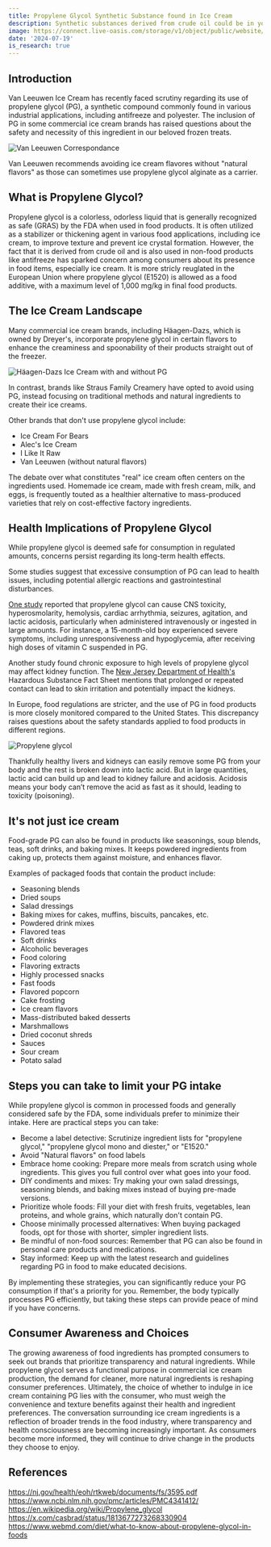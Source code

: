 ```yaml
---
title: Propylene Glycol Synthetic Substance found in Ice Cream
description: Synthetic substances derived from crude oil could be in your ice cream
image: https://connect.live-oasis.com/storage/v1/object/public/website/blog/propylene_glycol_ice_cream/IMG_5977.JPG?t=2024-08-16T15%3A39%3A18.417Z
date: '2024-07-19'
is_research: true
---
```


## Introduction

Van Leeuwen Ice Cream has recently faced scrutiny regarding its use of propylene glycol (PG), a synthetic compound commonly found in various industrial applications, including antifreeze and polyester. The inclusion of PG in some commercial ice cream brands has raised questions about the safety and necessity of this ingredient in our beloved frozen treats.

<div className="relative overflow-hidden max-w-xl md:pt-4 rounded-lg">
  <img
    src="https://connect.live-oasis.com/storage/v1/object/public/website/blog/propylene_glycol_ice_cream/van%20leeuwan%20correspondance.jpeg?t=2024-07-19T17%3A42%3A15.145Z"
    alt="Van Leeuwen Correspondance"
    className="rounded-lg h-full w-full object-contain object-center"
  />
</div>

Van Leeuwen recommends avoiding ice cream flavores without "natural flavors" as those can sometimes use propylene glycol alginate as a carrier.

## What is Propylene Glycol?

Propylene glycol is a colorless, odorless liquid that is generally recognized as safe (GRAS) by the FDA when used in food products. It is often utilized as a stabilizer or thickening agent in various food applications, including ice cream, to improve texture and prevent ice crystal formation. However, the fact that it is derived from crude oil and is also used in non-food products like antifreeze has sparked concern among consumers about its presence in food items, especially ice cream.
It is more stricly reuglated in the European Union where propylene glycol (E1520) is allowed as a food additive, with a maximum level of 1,000 mg/kg in final food products.

## The Ice Cream Landscape

Many commercial ice cream brands, including Häagen-Dazs, which is owned by Dreyer's, incorporate propylene glycol in certain flavors to enhance the creaminess and spoonability of their products straight out of the freezer.

<div className="relative overflow-hidden max-w-xl md:pt-4 rounded-lg">
  <img
    src="https://connect.live-oasis.com/storage/v1/object/public/website/blog/propylene_glycol_ice_cream/haagen%20dazs.jpg?t=2024-07-19T17%3A47%3A09.250Z"
    alt="Häagen-Dazs Ice Cream with and without PG"
    className="rounded-lg h-full w-full object-contain object-center"
  />
</div>

In contrast, brands like Straus Family Creamery have opted to avoid using PG, instead focusing on traditional methods and natural ingredients to create their ice creams.

Other brands that don't use propylene glycol include:

- Ice Cream For Bears
- Alec's Ice Cream
- I Like It Raw
- Van Leeuwen (without natural flavors)

The debate over what constitutes "real" ice cream often centers on the ingredients used. Homemade ice cream, made with fresh cream, milk, and eggs, is frequently touted as a healthier alternative to mass-produced varieties that rely on cost-effective factory ingredients.

## Health Implications of Propylene Glycol

While propylene glycol is deemed safe for consumption in regulated amounts, concerns persist regarding its long-term health effects.

Some studies suggest that excessive consumption of PG can lead to health issues, including potential allergic reactions and gastrointestinal disturbances.

[One study](https://www.ncbi.nlm.nih.gov/pmc/articles/PMC4341412/) reported that propylene glycol can cause CNS toxicity, hyperosmolarity, hemolysis, cardiac arrhythmia, seizures, agitation, and lactic acidosis, particularly when administered intravenously or ingested in large amounts. For instance, a 15-month-old boy experienced severe symptoms, including unresponsiveness and hypoglycemia, after receiving high doses of vitamin C suspended in PG.

Another study found chronic exposure to high levels of propylene glycol may affect kidney function. The [New Jersey Department of Health's](https://nj.gov/health/eoh/rtkweb/documents/fs/3595.pdf) Hazardous Substance Fact Sheet mentions that prolonged or repeated contact can lead to skin irritation and potentially impact the kidneys.

In Europe, food regulations are stricter, and the use of PG in food products is more closely monitored compared to the United States. This discrepancy raises questions about the safety standards applied to food products in different regions.

<div className="relative overflow-hidden max-w-xl md:pt-4 rounded-lg">
  <img
    src="https://connect.live-oasis.com/storage/v1/object/public/website/blog/propylene_glycol_ice_cream/Propylene%20glycol.jpeg?t=2024-07-19T17%3A48%3A21.383Z"
    alt="Propylene glycol"
    className="rounded-lg h-full w-full object-contain object-center"
  />
</div>

Thankfully healthy livers and kidneys can easily remove some PG from your body and the rest is broken down into lactic acid.
But in large quantities, lactic acid can build up and lead to kidney failure and acidosis. Acidosis means your body can’t remove the acid as fast as it should, leading to toxicity (poisoning).

## It's not just ice cream

Food-grade PG can also be found in products like seasonings, soup blends, teas, soft drinks, and baking mixes.
It keeps powdered ingredients from caking up, protects them against moisture, and enhances flavor.

Examples of packaged foods that contain the product include:

- Seasoning blends
- Dried soups
- Salad dressings
- Baking mixes for cakes, muffins, biscuits, pancakes, etc.
- Powdered drink mixes
- Flavored teas
- Soft drinks
- Alcoholic beverages
- Food coloring
- Flavoring extracts
- Highly processed snacks
- Fast foods
- Flavored popcorn
- Cake frosting
- Ice cream flavors
- Mass-distributed baked desserts
- Marshmallows
- Dried coconut shreds
- Sauces
- Sour cream
- Potato salad

## Steps you can take to limit your PG intake

While propylene glycol is common in processed foods and generally considered safe by the FDA, some individuals prefer to minimize their intake. Here are practical steps you can take:

- Become a label detective: Scrutinize ingredient lists for "propylene glycol," "propylene glycol mono and diester," or "E1520."
- Avoid "Natural flavors" on food labels
- Embrace home cooking: Prepare more meals from scratch using whole ingredients. This gives you full control over what goes into your food.
- DIY condiments and mixes: Try making your own salad dressings, seasoning blends, and baking mixes instead of buying pre-made versions.
- Prioritize whole foods: Fill your diet with fresh fruits, vegetables, lean proteins, and whole grains, which naturally don't contain PG.
- Choose minimally processed alternatives: When buying packaged foods, opt for those with shorter, simpler ingredient lists.
- Be mindful of non-food sources: Remember that PG can also be found in personal care products and medications.
- Stay informed: Keep up with the latest research and guidelines regarding PG in food to make educated decisions.

By implementing these strategies, you can significantly reduce your PG consumption if that's a priority for you. Remember, the body typically processes PG efficiently, but taking these steps can provide peace of mind if you have concerns.

## Consumer Awareness and Choices

The growing awareness of food ingredients has prompted consumers to seek out brands that prioritize transparency and natural ingredients. While propylene glycol serves a functional purpose in commercial ice cream production, the demand for cleaner, more natural ingredients is reshaping consumer preferences. Ultimately, the choice of whether to indulge in ice cream containing PG lies with the consumer, who must weigh the convenience and texture benefits against their health and ingredient preferences.
The conversation surrounding ice cream ingredients is a reflection of broader trends in the food industry, where transparency and health consciousness are becoming increasingly important. As consumers become more informed, they will continue to drive change in the products they choose to enjoy.

## References

https://nj.gov/health/eoh/rtkweb/documents/fs/3595.pdf
https://www.ncbi.nlm.nih.gov/pmc/articles/PMC4341412/
https://en.wikipedia.org/wiki/Propylene_glycol
https://x.com/casbrad/status/1813677273268330904
https://www.webmd.com/diet/what-to-know-about-propylene-glycol-in-foods
